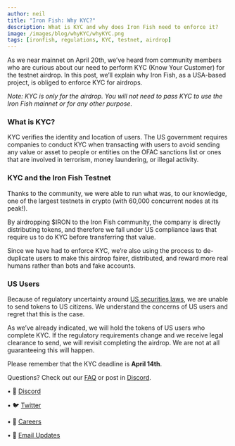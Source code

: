 ```yaml
---
author: neil
title: "Iron Fish: Why KYC?"
description: What is KYC and why does Iron Fish need to enforce it?
image: /images/blog/whyKYC/whyKYC.png
tags: [ironfish, regulations, KYC, testnet, airdrop]
---
```


As we near mainnet on April 20th, we’ve heard from community members who are curious about our need to perform KYC (Know Your Customer) for the testnet airdrop. In this post, we’ll explain why Iron Fish, as a USA-based project, is obliged to enforce KYC for airdrops.

_Note: KYC is only for the airdrop. You will not need to pass KYC to use the Iron Fish mainnet or for any other purpose._

### What is KYC?

KYC verifies the identity and location of users. The US government requires companies to conduct KYC when transacting with users to avoid sending any value or asset to people or entities on the OFAC sanctions list or ones that are involved in terrorism, money laundering, or illegal activity.

### KYC and the Iron Fish Testnet

Thanks to the community, we were able to run what was, to our knowledge, one of the largest testnets in crypto (with 60,000 concurrent nodes at its peak!).

By airdropping $IRON to the Iron Fish community, the company is directly distributing tokens, and therefore we fall under US compliance laws that require us to do KYC before transferring that value.

Since we have had to enforce KYC, we’re also using the process to de-duplicate users to make this airdrop fairer, distributed, and reward more real humans rather than bots and fake accounts.

### US Users

Because of regulatory uncertainty around [US securities laws](https://www.globallegalinsights.com/practice-areas/blockchain-laws-and-regulations/usa), we are unable to send tokens to US citizens. We understand the concerns of US users and regret that this is the case.

As we’ve already indicated, we will hold the tokens of US users who complete KYC. If the regulatory requirements change and we receive legal clearance to send, we will revisit completing the airdrop. We are not at all guaranteeing this will happen.

Please remember that the KYC deadline is **April 14th**.

Questions? Check out our [FAQ](https://ironfish.network/faq) or post in [Discord](https://discord.com/invite/EkQkEcm8DH).

• 🎤 [Discord](https://discord.ironfish.network)

• 🐦 [Twitter](https://twitter.com/ironfishcrypto)

• 🚀 [Careers](https://ironfish.network/careers)

• 📧 [Email Updates](https://ironfish.network/#email-signup)
